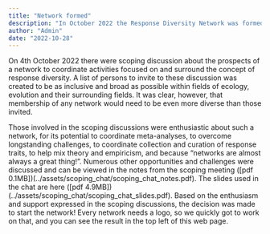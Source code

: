 ```yaml
---
title: "Network formed"
description: "In October 2022 the Response Diversity Network was formed"
author: "Admin"
date: "2022-10-28"
---
```


On 4th October 2022 there were scoping discussion about the prospects of a network to coordinate activities focused on and surround the concept of response diversity. A list of persons to invite to these discussion was created to be as inclusive and broad as possible within fields of ecology, evolution and their surrounding fields. It was clear, however, that membership of any network would need to be even more diverse than those invited.

Those involved in the scoping discussions were enthusiastic about such a network, for its potential to coordinate meta-analyses, to overcome longstanding challenges, to coordinate collection and curation of response traits, to help mix theory and empiricism, and because "networks are almost always a great thing!". Numerous other opportunities and challenges were discussed and can be viewed in the notes from the scoping meeting ([pdf 0.1MB])(../assets/scoping_chat/scoping_chat_notes.pdf). The slides used in the chat are here ([pdf 4.9MB])(../assets/scoping_chat/scoping_chat_slides.pdf). Based on the enthusiasm and support expressed in the scoping discussions, the decision was made to start the network! Every network needs a logo, so we quickly got to work on that, and you can see the result in the top left of this web page.
